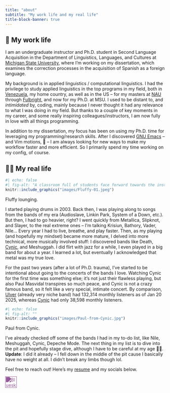 ```yaml
---
title: "about"
subtitle: "My work life and my real life"
title-block-banner: true
---
```


## 📃 My work life 

I am an undergraduate instructor and Ph.D. student in Second Language Acquisition in the Department of Linguistics, Languages, and Cultures at [Michigan State University](https://sls.msu.edu/), where I'm working on my dissertation, which examines the correction processes in the acquisition of Spanish as a foreign language.

My background is in applied linguistics / computational linguistics. I had the privilege to study applied linguistics in the top programs in my field, both in [Venezuela](http://www.usb.ve/), my home country, as well as in the US -- for my masters at [NAU](https://nau.edu/english/programs/masters-degrees/ma-tesl/ma-tesl-applied-linguistics/) through [Fulbright](https://us.fulbrightonline.org/about/fulbright-us-student-program), and now for my Ph.D. at MSU. I used to be distant to, and *intimidated* by, coding, mainly because I never thought it had any relevance to what I was doing in my field. But thanks to a couple of key moments in my career, and some really inspiring colleagues/instructors, I am now fully in love with all things programming.


<!-- :::{.column-margin} -->
<!-- ```{r} -->
<!-- #| echo: false -->
<!-- #| fig-alt: "A desk with a laptop displaying an Emacs setup" -->
<!-- knitr::include_graphics("images/teaching.jpeg") -->
<!-- ``` -->
<!-- ::: {.extra-small-text .dark-gray-text} -->
<!-- My Emacs setup. -->
<!-- ::: -->
<!-- ::: -->


In addition to my dissertation, my focus has been on using my Ph.D. time for leveraging my programming/research skills. After I discovered [GNU Emacs](https://www.gnu.org/software/emacs/) -- and Vim motions, 🤫 -- I am always looking for new ways to make my workflow faster and more efficient. So I primarily spend my time working on my config, of course.

## 🤘🏾 My real life 

:::{.column-margin}
```r
#| echo: false
#| fig-alt: "A classroom full of students face forward towards the instructor, who stands at a podium at the front of the room. Students have their laptops open on their desks. Three large TV screens are illuminated at the front of the classroom, displaying workshop materials."
knitr::include_graphics("images/Fluffy-01.jpeg")
```
::: {.extra-small-text .dark-gray-text}
Fluffy lounging.
:::
:::


I started playing drums in 2003. Back then, I was playing along to songs from the bands of my era (Audioslave, Linkin Park, System of a Down, etc.). But then, I had to go heavier, right? I went quickly from Metallica, Slipknot, and Slayer, to the real extreme ones -- I'm talking Krisiun, Bathory, Vader, Nile... Every year I had to live, breathe, and play faster. Then, as my playing (and hopefully my mindset) became more mature, I delved into more technical, more musically involved stuff: I discovered bands like Death, [Cynic](https://en.wikipedia.org/wiki/Cynic_(band)), and Meshuggah. I did flirt with jazz for a while, I even played in a big band for about a year. I learned a lot, but eventually I acknowledged that metal was my true love.

For the past two years (after a lot of Ph.D. trauma), I've started to be intentional about going to the concerts of the bands I love. Watching Cynic for the first time was something else; it's not just their flawless playing, but also Paul Masvidal transpires so much peace, and Cynic is not a crazy famous band, so it felt like a very special, intimate concert. By comparison, [Ulver](https://en.wikipedia.org/wiki/Ulver) (already very niche band) had 132,314 monthly listeners as of Jan 20 2025, whereas [Cynic](https://en.wikipedia.org/wiki/Cynic_(band)) had only 38,598 monthly listeners.

:::{.column-margin}
```r
#| echo: false
#| fig-alt: ""
knitr::include_graphics("images/Paul-from-Cynic.jpg")
```
::: {.extra-small-text .dark-gray-text}
Paul from Cynic.
:::
:::

I've already checked off some of the bands I had in my to-do list, like Nile, Meshuggah, Cynic, Depeche Mode. The next thing in my list is to dive into the pit and hopefully stage dive, although I have to be careful at my age 👴🏾. **Update**: I did it already -- I fell down in the middle of the pit cause I basically have no weight at all. I didn't break any limbs though lol.

Feel free to reach out! Here's my [resume](CVs/leo-guedez-resume.pdf){target="_blank"} and my socials below.

<!-- ::: {.column-page} -->
<!-- <iframe src="CV/leo-guedez-resume.pdf" width="100%" height="800px" frameborder="0"></iframe> -->
<!-- ::: -->

<div class="social-media-links">
  <a href="https://linkedin.com/in/eleguedez" target="_blank" class="social-media-icon" style="text-decoration: none;">
      <i class="fa-brands fa-linkedin"></i>
  </a>
<a href="https://bsky.app/profile/eleguedez.bsky.social" target="_blank" class="social-media-icon" style="text-decoration: none;">
    <img src="images/bluesky-logo.png" alt="Bluesky" width="36" height="36" 
         style="vertical-align: -10px; filter: brightness(0) saturate(100%) invert(42%) sepia(19%) saturate(1237%) hue-rotate(248deg) brightness(92%) contrast(88%);">
</a>
  <a href="mailto:eleguedez@protonmail.com" class="social-media-icon" style="text-decoration: none;">
      <i class="fa-solid fa-envelope"></i>
  </a>
</div>
